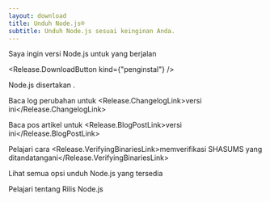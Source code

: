 ```yaml
---
layout: download
title: Unduh Node.js®
subtitle: Unduh Node.js sesuai keinginan Anda.
---
```


<section>
Saya ingin versi Node.js <Release.VersionDropdown /> untuk <Release.OperatingSystemDropdown exclude={["LINUX", "AIX"]} /> yang berjalan <Release.BitnessDropdown />

<Release.DownloadButton kind={"penginstal"} />
</section>

<section>
Node.js disertakan <Release.NpmLink />.

Baca log perubahan untuk <Release.ChangelogLink>versi ini</Release.ChangelogLink>

Baca pos artikel untuk <Release.BlogPostLink>versi ini</Release.BlogPostLink>

Pelajari cara <Release.VerifyingBinariesLink>memverifikasi SHASUMS yang ditandatangani</Release.VerifyingBinariesLink>

Lihat semua opsi <LinkWithArrow href="https://nodejs.org/dist/">unduh Node.js</LinkWithArrow> yang tersedia

Pelajari tentang <LinkWithArrow href="about/previous-releases">Rilis Node.js</LinkWithArrow>
</section>
